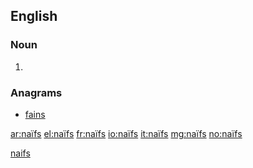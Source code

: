 {{also|naifs}}
==English==

===Noun===
{{head|en|plural}}

# {{plural of|naïf}}

===Anagrams===
* [[fains#English|fains]]

[[Category:English terms spelled with Ï|naifs]]

[[ar:naïfs]]
[[el:naïfs]]
[[fr:naïfs]]
[[io:naïfs]]
[[it:naïfs]]
[[mg:naïfs]]
[[no:naïfs]]